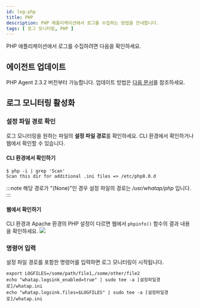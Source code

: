 ```yaml
---
id: log-php
title: PHP
description: PHP 애플리케이션에서 로그를 수집하는 방법을 안내합니다. 
tags: [ 로그 모니터링, PHP ]
---
```


PHP 애플리케이션에서 로그를 수집하려면 다음을 확인하세요.

## 에이전트 업데이트

PHP Agent 2.3.2 버전부터 가능합니다. 업데이트 방법은 [다음 문서](../apm/php-agent-update.mdx)를 참조하세요.

## 로그 모니터링 활성화

### 설정 파일 경로 확인
로그 모니터링을 원하는 파일의 **설정 파일 경로**를 확인하세요. CLI 환경에서 확인하거나 웹에서 확인할 수 있습니다.

#### CLI 환경에서 확인하기
```shell
$ php -i | grep 'Scan'
Scan this dir for additional .ini files => /etc/php8.0.d
```
:::note
해당 경로가 "(None)"인 경우 설정 파일의 경로는 */usr/whatap/php* 입니다.
:::

#### 웹에서 확인하기
CLI 환경과 Apache 환경의 PHP 설정이 다르면 웹에서 `phpinfo()` 함수의 결과 내용을 확인하세요.
![](https://img.whatap.io/media/images/check_phpinfo.png)

### 명령어 입력
설정 파일 경로를 포함한 명령어를 입력하면 로그 모니터링이 시작됩니다.

```shell
export LOGFILES=/some/path/file1,/some/other/file2
echo "whatap.logsink_enabled=true" | sudo tee -a [설정파일경로]/whatap.ini
echo "whatap.logsink.files=$LOGFILES" | sudo tee -a [설정파일경로]/whatap.ini
```

